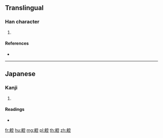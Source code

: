{{character info/new}}
==Translingual==

===Han character===
{{Han char|rn=158|rad=身|as=08|sn=15|four=|canj=HHJCM}}

# {{defn|Han|sort=身08}}

====References====
* {{Han ref|kx=1237.581|dkj=38111|hdz=63811.181|uh=8EBB|ud=36539}}

----

==Japanese==

===Kanji===
{{ja-kanji|grade=|rs=身08}}

# {{defn|lang=ja|sort=身08}}

====Readings====
* {{ja-readings|on=|kun=[[うつけ]] (utsuke)|nanori=}}

[[fr:躻]]
[[hu:躻]]
[[mg:躻]]
[[pl:躻]]
[[th:躻]]
[[zh:躻]]
